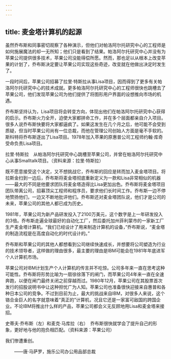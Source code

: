 ```yaml
---
---
---
```

title: 麦金塔计算机的起源
---




虽然乔布斯和同事密切观察了各种演示，但他们对帕洛阿尔托研究中心的工程师是如何施展魔法的却一无所知；他们只是看到了结果。帕洛阿尔托研究中心并没有为苹果公司提供很多技术，苹果公司没能得偿所愿。然而，那也足以从根本上改变苹果的计划了，乔布斯决定要让苹果公司实现这些奇迹，改变就在他做出决定时发生了。

一段时间后，苹果公司招募了拉里·特斯拉从事Lisa项目，因而得到了更多有关帕洛阿尔托研究中心的技术成就。更多帕洛阿尔托研究中心的工程师很快也跳槽去了苹果公司，他们发现苹果公司为他们提供了将图形用户界面的设想推向市场的机遇。

乔布斯坚持认为，Lisa项目将会转变方向，体现出他们在帕洛阿尔托研究中心获得的启示。乔布斯火力全开，迫使大家都拼命工作，并在多个层面都亲自介入项目。很多人说乔布斯快要将大家都逼疯了。如果这发生在几个月之后，他可能不会受到质疑，但当时苹果公司尚有一位总裁，而他在管理公司创始人方面是毫不手软的。斯科特将乔布斯逐出了Lisa项目。1978年加入苹果的原惠普公司工程师约翰·库奇受命负责Lisa项目。



拉里·特斯拉　从帕洛阿尔托研究中心跳槽至苹果公司，并曾在帕洛阿尔托研究中心从事Smalltalk项目。（资料来源：拉里·特斯拉）

既不愿意接受这个决定，又不想挑战它，乔布斯的回应是转而加入麦金塔项目。将拉斯金扫到一边后，乔布斯将麦金塔彻底重新定义为一款和Lisa非常相似的机器——最大的不同是他要求团队将麦金塔造得比Lisa更加出色。乔布斯将麦金塔项目团队带离公司，招募顶尖工程师和程序员，要求他们长时间工作。乔布斯一边不停地赞扬他们，一边又不断地批评他们。乔布斯还对麦金塔团队说，他们才是公司的未来，苹果公司的其他人都已成为历史。

1981年，苹果公司为新产品研发投入了2100万美元，这个数字是上一年研发投入的3倍。乔布斯走遍全球最好的自动化工厂，然后委托加州菲利蒙市的一家新工厂生产麦金塔计算机。“我们已经设计了用来制造计算机的设备，”乔布斯说，“麦金塔的制造流程是在高度自动化的时代设计的。”

乔布斯和苹果公司的其他人都想看到公司继续快速成长，并想要将公司塑造为行业的技术领导者，这样做的理由很多，最主要的理由是IBM可能会在1981年年底进军个人计算机市场。

苹果公司对IBM计划生产个人计算机的传言并不吃惊。公司多年来一直在思考这种可能性。乔布斯将形势比喻为一扇徐徐落下的闸门，而苹果公司4年来一直在全速奔跑，以便在闸门最终关闭之前穿越而过。1980年12月，苹果公司在其股票首次发行的招股说明书中让这种担忧广为人知。苹果公司也准备很快迎接来自惠普和各种日本公司的竞争。不过到目前为止，最大的挑战来自IBM，对很多人来说，这个铬合金巨人的名字就意味着“真正的”计算机，况且它还是一家富可敌国的跨国企业。不论IBM将推出什么样的产品，苹果公司都会义无反顾地用Lisa和麦金塔来接招。



史蒂夫·乔布斯（左）和麦克·马库拉（右）　乔布斯很快就学会了提升自己的形象，更好地与他的抱负相匹配。（资料来源：苹果公司）





我们惨遭重创。

　　——唐·马萨罗，施乐公司办公用品部总裁